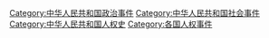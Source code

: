 [[Category:中华人民共和国政治事件|Category:中华人民共和国政治事件]]
[[Category:中华人民共和国社会事件|Category:中华人民共和国社会事件]]
[[Category:中华人民共和国人权史|Category:中华人民共和国人权史]]
[[Category:各国人权事件|Category:各国人权事件]]